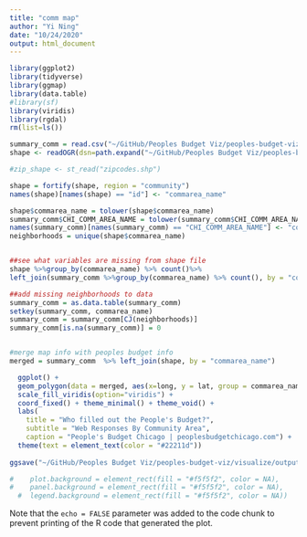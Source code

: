 ```yaml
---
title: "comm map"
author: "Yi Ning"
date: "10/24/2020"
output: html_document
---
```

```r
library(ggplot2)
library(tidyverse)
library(ggmap)
library(data.table)
#library(sf)
library(viridis)
library(rgdal)
rm(list=ls())
```

```r
summary_comm = read.csv("~/GitHub/Peoples Budget Viz/peoples-budget-viz/visualize/csvs/Peoples_Budget_user_summary_COMMUNITY_AREA.csv")
shape <- readOGR(dsn=path.expand("~/GitHub/Peoples Budget Viz/peoples-budget-viz/visualize/csvs"), layer="commarea")

#zip_shape <- st_read("zipcodes.shp")
```

```r
shape = fortify(shape, region = "community")
names(shape)[names(shape) == "id"] <- "commarea_name"

shape$commarea_name = tolower(shape$commarea_name)
summary_comm$CHI_COMM_AREA_NAME = tolower(summary_comm$CHI_COMM_AREA_NAME)
names(summary_comm)[names(summary_comm) == "CHI_COMM_AREA_NAME"] <- "commarea_name"
neighborhoods = unique(shape$commarea_name)


##see what variables are missing from shape file
shape %>%group_by(commarea_name) %>% count()%>%
left_join(summary_comm %>%group_by(commarea_name) %>% count(), by = "commarea_name") %>% arrange(-desc(n.y))

##add missing neighborhoods to data
summary_comm = as.data.table(summary_comm)
setkey(summary_comm, commarea_name)
summary_comm = summary_comm[CJ(neighborhoods)] 
summary_comm[is.na(summary_comm)] = 0


#merge map info with peoples budget info
merged = summary_comm  %>% left_join(shape, by = "commarea_name")

  ggplot() +
  geom_polygon(data = merged, aes(x=long, y = lat, group = commarea_name, fill = count), color="black") +
  scale_fill_viridis(option="viridis") +
  coord_fixed() + theme_minimal() + theme_void() + 
  labs(
    title = "Who filled out the People's Budget?",
    subtitle = "Web Responses By Community Area",
    caption = "People's Budget Chicago | peoplesbudgetchicago.com") +
  theme(text = element_text(color = "#22211d"))
  
ggsave("~/GitHub/Peoples Budget Viz/peoples-budget-viz/visualize/output/commmap.png")

#    plot.background = element_rect(fill = "#f5f5f2", color = NA),
#    panel.background = element_rect(fill = "#f5f5f2", color = NA),
  #  legend.background = element_rect(fill = "#f5f5f2", color = NA))
```



Note that the `echo = FALSE` parameter was added to the code chunk to prevent printing of the R code that generated the plot.
